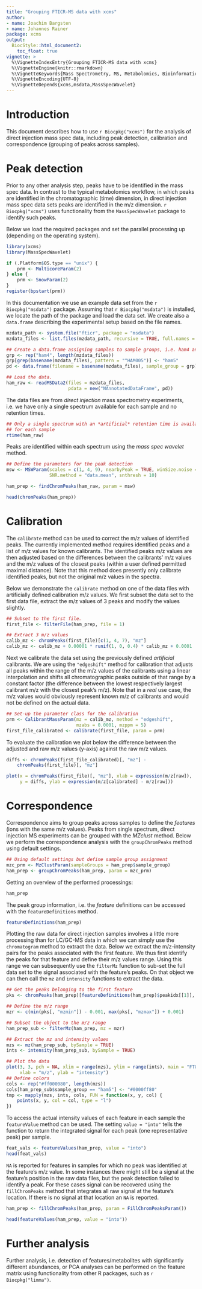 ```yaml
---
title: "Grouping FTICR-MS data with xcms"
author: 
- name: Joachim Bargsten
- name: Johannes Rainer
package: xcms
output:
  BiocStyle::html_document2:
    toc_float: true
vignette: >
  %\VignetteIndexEntry{Grouping FTICR-MS data with xcms}
  %\VignetteEngine{knitr::rmarkdown}
  %\VignetteKeywords{Mass Spectrometry, MS, Metabolomics, Bioinformatics}
  %\VignetteEncoding{UTF-8}
  %\VignetteDepends{xcms,msdata,MassSpecWavelet}
---
```


# Introduction

This document describes how to use `r Biocpkg("xcms")` for the analysis of
direct injection mass spec data, including peak detection, calibration and
correspondence (grouping of peaks across samples).

# Peak detection

Prior to any other analysis step, peaks have to be identified in the mass spec
data. In contrast to the typical metabolomics workflow, in which peaks are
identified in the chromatographic (time) dimension, in direct injection mass
spec data sets peaks are identified in the m/z dimension. `r Biocpkg("xcms")`
uses functionality from the `MassSpecWavelet` package to identify such peaks.

Below we load the required packages and set the parallel processing up
(depending on the operating system).

```r
library(xcms)
library(MassSpecWavelet)

if (.Platform$OS.type == "unix") {
    prm <- MulticoreParam(2)
} else {
    prm <- SnowParam(2)
}
register(bpstart(prm))


```

In this documentation we use an example data set from the `r Biocpkg("msdata")`
package. Assuming that `r Biocpkg("msdata")` is installed, we locate the path of
the package and load the data set. We create also a `data.frame` describing the
experimental setup based on the file names.

```r
mzdata_path <- system.file("fticr", package = "msdata")
mzdata_files <- list.files(mzdata_path, recursive = TRUE, full.names = TRUE)

## Create a data.frame assigning samples to sample groups, i.e. ham4 and ham5.
grp <- rep("ham4", length(mzdata_files))
grp[grep(basename(mzdata_files), pattern = "^HAM005")] <- "ham5"
pd <- data.frame(filename = basename(mzdata_files), sample_group = grp)

## Load the data.
ham_raw <- readMSData2(files = mzdata_files,
                       pdata = new("NAnnotatedDataFrame", pd))
```

The data files are from *direct injection* mass spectrometry experiments,
i.e. we have only a single spectrum available for each sample and no retention
times.

```r
## Only a single spectrum with an *artificial* retention time is available
## for each sample
rtime(ham_raw)
```

Peaks are identified within each spectrum using the *mass spec wavelet* method.

```r
## Define the parameters for the peak detection
msw <- MSWParam(scales = c(1, 4, 9), nearbyPeak = TRUE, winSize.noise = 500,
                SNR.method = "data.mean", snthresh = 10)

ham_prep <- findChromPeaks(ham_raw, param = msw)

head(chromPeaks(ham_prep))
```

# Calibration

The `calibrate` method can be used to correct the m/z values of identified
peaks. The currently implemented method requires identified peaks and a list of
m/z values for known calibrants. The identified peaks m/z values are then
adjusted based on the differences between the calibrants' m/z values and the m/z
values of the closest peaks (within a user defined permitted maximal
distance). Note that this method does presently only calibrate identified peaks,
but not the original m/z values in the spectra.

Below we demonstrate the `calibrate` method on one of the data files with
artificially defined calibration m/z values. We first subset the data set to the
first data file, extract the m/z values of 3 peaks and modify the values
slightly.

```r
## Subset to the first file.
first_file <- filterFile(ham_prep, file = 1)

## Extract 3 m/z values
calib_mz <- chromPeaks(first_file)[c(1, 4, 7), "mz"]
calib_mz <- calib_mz + 0.00001 * runif(1, 0, 0.4) * calib_mz + 0.0001

```

Next we calibrate the data set using the previously defined *artificial*
calibrants. We are using the `"edgeshift"` method for calibration that adjusts
all peaks within the range of the m/z values of the calibrants using a linear
interpolation and shifts all chromatographic peaks outside of that range by a
constant factor (the difference between the lowest respectively largest
calibrant m/z with the closest peak's m/z). Note that in a *real* use case, the
m/z values would obviously represent known m/z of calibrants and would not be
defined on the actual data.

```r
## Set-up the parameter class for the calibration
prm <- CalibrantMassParam(mz = calib_mz, method = "edgeshift",
                          mzabs = 0.0001, mzppm = 5)
first_file_calibrated <- calibrate(first_file, param = prm)

```

To evaluate the calibration we plot below the difference between the adjusted
and raw m/z values (y-axis) against the raw m/z values.

```r
diffs <- chromPeaks(first_file_calibrated)[, "mz"] -
    chromPeaks(first_file)[, "mz"]

plot(x = chromPeaks(first_file)[, "mz"], xlab = expression(m/z[raw]),
     y = diffs, ylab = expression(m/z[calibrated] - m/z[raw]))

```


# Correspondence

Correspondence aims to group peaks across samples to define the *features* (ions
with the same m/z values). Peaks from single spectrum, direct injection MS
experiments can be grouped with the *MZclust* method. Below we perform the
correspondence analysis with the `groupChromPeaks` method using default
settings.

```r
## Using default settings but define sample group assignment
mzc_prm <- MzClustParam(sampleGroups = ham_prep$sample_group)
ham_prep <- groupChromPeaks(ham_prep, param = mzc_prm)

```

Getting an overview of the performed processings:

```r
ham_prep
```

The peak group information, i.e. the *feature* definitions can be accessed with
the `featureDefinitions` method.

```r
featureDefinitions(ham_prep)
```

Plotting the raw data for direct injection samples involves a little more
processing than for LC/GC-MS data in which we can simply use the `chromatogram`
method to extract the data. Below we extract the m/z-intensity pairs for the
peaks associated with the first feature. We thus first identify the peaks for
that feature and define their m/z values range. Using this range we can
subsequently use the `filterMz` function to sub-set the full data set to the
signal associated with the feature's peaks. On that object we can then call the
`mz` and `intensity` functions to extract the data.

```r
## Get the peaks belonging to the first feature
pks <- chromPeaks(ham_prep)[featureDefinitions(ham_prep)$peakidx[[1]], ]

## Define the m/z range
mzr <- c(min(pks[, "mzmin"]) - 0.001, max(pks[, "mzmax"]) + 0.001)

## Subset the object to the m/z range
ham_prep_sub <- filterMz(ham_prep, mz = mzr)

## Extract the mz and intensity values
mzs <- mz(ham_prep_sub, bySample = TRUE)
ints <- intensity(ham_prep_sub, bySample = TRUE)

## Plot the data
plot(3, 3, pch = NA, xlim = range(mzs), ylim = range(ints), main = "FT01",
     xlab = "m/z", ylab = "intensity")
## Define colors
cols <- rep("#ff000080", length(mzs))
cols[ham_prep_sub$sample_group == "ham5"] <- "#0000ff80"
tmp <- mapply(mzs, ints, cols, FUN = function(x, y, col) {
    points(x, y, col = col, type = "l")
})

```


To access the actual intensity values of each feature in each sample the
`featureValue` method can be used. The setting `value = "into"` tells the
function to return the integrated signal for each peak (one representative peak)
per sample.

```r
feat_vals <- featureValues(ham_prep, value = "into")
head(feat_vals)

```

`NA` is reported for features in samples for which no peak was identified at the
feature's m/z value. In some instances there might still be a signal at the
feature's position in the raw data files, but the peak detection failed to
identify a peak. For these cases signal can be recovered using the
`fillChromPeaks` method that integrates all raw signal at the feature's
location. If there is no signal at that location an `NA` is reported.

```r
ham_prep <- fillChromPeaks(ham_prep, param = FillChromPeaksParam())

head(featureValues(ham_prep, value = "into"))
```

# Further analysis

Further analysis, i.e. detection of features/metabolites with significantly
different abundances, or PCA analyses can be performed on the feature matrix
using functionality from other R packages, such as `r Biocpkg("limma")`.

